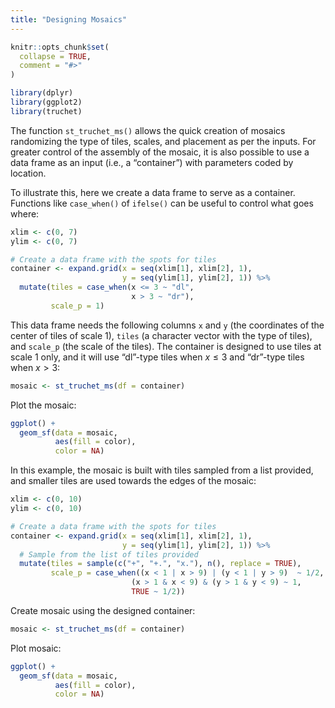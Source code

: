 ```yaml
---
title: "Designing Mosaics"
---
```


```r
knitr::opts_chunk$set(
  collapse = TRUE,
  comment = "#>"
)
```

```r
library(dplyr)
library(ggplot2)
library(truchet)
```

The function `st_truchet_ms()` allows the quick creation of mosaics randomizing the type of tiles, scales, and placement as per the inputs. For greater control of the assembly of the mosaic, it is also possible to use a data frame as an input (i.e., a "container") with parameters coded by location. 

To illustrate this, here we create a data frame to serve as a container. Functions like `case_when()` of `ifelse()` can be useful to control what goes where:
```r
xlim <- c(0, 7)
ylim <- c(0, 7)

# Create a data frame with the spots for tiles
container <- expand.grid(x = seq(xlim[1], xlim[2], 1),
                         y = seq(ylim[1], ylim[2], 1)) %>%
  mutate(tiles = case_when(x <= 3 ~ "dl", 
                           x > 3 ~ "dr"),
         scale_p = 1)
```

This data frame needs the following columns `x` and `y` (the coordinates of the center of tiles of scale 1), `tiles` (a character vector with the type of tiles), and `scale_p` (the scale of the tiles). The container is designed to use tiles at scale 1 only, and it will use "dl"-type tiles when $x\le 3$ and "dr"-type tiles when $x>3$:
```r
mosaic <- st_truchet_ms(df = container)
```

Plot the mosaic:
```r
ggplot() +
  geom_sf(data = mosaic,
          aes(fill = color),
          color = NA)
```

In this example, the mosaic is built with tiles sampled from a list provided, and smaller tiles are used towards the edges of the mosaic:
```r
xlim <- c(0, 10)
ylim <- c(0, 10)

# Create a data frame with the spots for tiles
container <- expand.grid(x = seq(xlim[1], xlim[2], 1),
                         y = seq(ylim[1], ylim[2], 1)) %>%
  # Sample from the list of tiles provided
  mutate(tiles = sample(c("+", "+.", "x."), n(), replace = TRUE),
         scale_p = case_when((x < 1 | x > 9) | (y < 1 | y > 9)  ~ 1/2,
                           (x > 1 & x < 9) & (y > 1 & y < 9) ~ 1,
                           TRUE ~ 1/2))
```

Create mosaic using the designed container:
```r
mosaic <- st_truchet_ms(df = container)
```

Plot mosaic:
```r
ggplot() +
  geom_sf(data = mosaic,
          aes(fill = color),
          color = NA)
```

